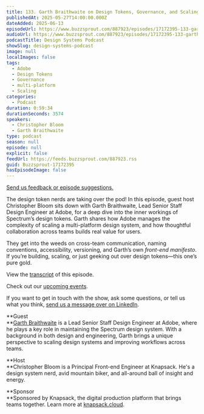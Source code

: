 ```yaml
---
title: 133. Garth Braithwaite on Design Tokens, Governance, and Scaling Spectrum at Adobe
publishedAt: 2025-05-27T14:00:00.000Z
dateAdded: 2025-06-13
episodeUrl: https://www.buzzsprout.com/887923/episodes/17172395-133-garth-braithwaite-on-design-tokens-governance-and-scaling-spectrum-at-adobe.mp3
audioUrl: https://www.buzzsprout.com/887923/episodes/17172395-133-garth-braithwaite-on-design-tokens-governance-and-scaling-spectrum-at-adobe.mp3
podcastTitle: Design Systems Podcast
showSlug: design-systems-podcast
image: null
localImages: false
tags:
  - Adobe
  - Design Tokens
  - Governance
  - multi-platform
  - Scaling
categories:
  - Podcast
duration: 0:59:34
durationSeconds: 3574
speakers:
  - Christopher Bloom
  - Garth Braithwaite
type: podcast
season: null
episode: null
explicit: false
feedUrl: https://feeds.buzzsprout.com/887923.rss
guid: Buzzsprout-17172395
hasEpisodeImage: false
---
```

[Send us feedback or episode suggestions.](https://www.buzzsprout.com/twilio/text_messages/887923/open_sms)

The design token nerds are taking over the pod! In this episode, guest host Christopher Bloom sits down with Garth Braithwaite, Lead Senior Staff Design Engineer at Adobe, for a deep dive into the inner workings of Spectrum’s design tokens. Garth shares how Adobe manages the complexity of scaling a multi-platform design system, and how thoughtful collaboration across teams builds real value for users.

They get into the weeds on cross-team communication, naming conventions, accessibility, versioning, and Garth’s own _front-end manifesto_. If you’re building, scaling, or just geeking out over design tokens—this one’s pure gold.

View the [transcript](https://drive.google.com/file/d/1Bkds_GLyY2YMm_JTN2ESN_NAtVO3Eya0/view?usp=sharing) of this episode.

Check out our [upcoming events](https://www.knapsack.cloud/events).

If you want to get in touch with the show, ask some questions, or tell us what you think, [send us a message over on LinkedIn](https://www.linkedin.com/showcase/design-systems-podcast/?viewAsMember=true).

**Guest  
**[Garth Braithwaite](https://www.linkedin.com/in/garthdb/) is a Lead Senior Staff Design Engineer at Adobe, where he plays a key role in maintaining the Spectrum design system. With a background in both design and engineering, Garth brings a unique perspective to scaling design systems and improving workflows across teams.

**Host  
**Christopher Bloom is a Principal Front-end Engineer at Knapsack. He's a design system nerd, avid mountain biker, and all-around ball of insight and energy.

**Sponsor  
**Sponsored by Knapsack, the digital production platform that brings teams together. Learn more at [knapsack.cloud](https://www.knapsack.cloud/?utm_source=podcast).
